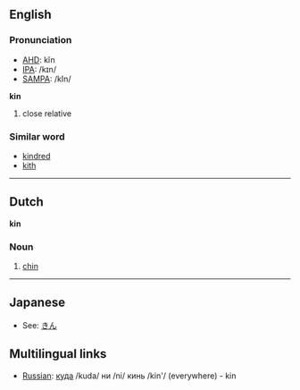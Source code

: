==English==
===Pronunciation===
*[[w:AHD|AHD]]: kĭn
*[[w:IPA|IPA]]: /kɪn/
*[[w:SAMPA|SAMPA]]: /kIn/

'''kin'''

#close relative

===Similar word===
*[[kindred]]
*[[kith]]

----

==Dutch==
'''kin'''

===Noun===

# [[chin]]

----

==Japanese==
*See: [[きん]]

==Multilingual links==
*[[Russian]]: [[куда]] /kuda/ ни /ni/ кинь /kin'/ (everywhere) - kin